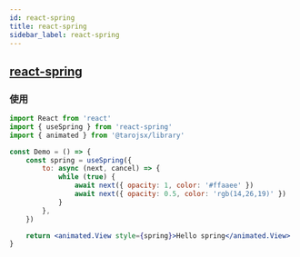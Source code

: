 ```yaml
---
id: react-spring
title: react-spring
sidebar_label: react-spring
---
```


## [react-spring](https://github.com/react-spring/react-spring)

### 使用

```jsx
import React from 'react'
import { useSpring } from 'react-spring'
import { animated } from '@tarojsx/library'

const Demo = () => {
    const spring = useSpring({
        to: async (next, cancel) => {
            while (true) {
                await next({ opacity: 1, color: '#ffaaee' })
                await next({ opacity: 0.5, color: 'rgb(14,26,19)' })
            }
        },
    })

    return <animated.View style={spring}>Hello spring</animated.View>
}
```
